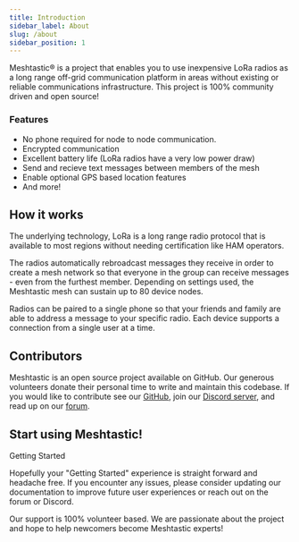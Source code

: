 ```yaml
---
title: Introduction
sidebar_label: About
slug: /about
sidebar_position: 1
---
```



Meshtastic® is a project that enables you to use inexpensive LoRa radios as a long range off-grid communication platform in areas without existing or reliable communications infrastructure. This project is 100% community driven and open source!

### Features

- No phone required for node to node communication.
- Encrypted communication
- Excellent battery life (LoRa radios have a very low power draw)
- Send and recieve text messages between members of the mesh
- Enable optional GPS based location features
- And more!

## How it works

The underlying technology, LoRa is a long range radio protocol that is available to most regions without needing certification like HAM operators.

The radios automatically rebroadcast messages they receive in order to create a mesh network so that everyone in the group can receive messages - even from the furthest member. Depending on settings used, the Meshtastic mesh can sustain up to 80 device nodes.

Radios can be paired to a single phone so that your friends and family are able to address a message to your specific radio. Each device supports a connection from a single user at a time.

<!--- FIXME: too technical for intro ?
When you send a message on your Meshtastic companion app, it is relayed to the radio using bluetooth. That message is then broadcast by the radio three times over a certain interval in order to create redundancy for lost packets.

When a receiving radio captures a packet, it checks to see if it has heard that message before. If it has it ignores the message. If it hasn't heard the message, it will rebroadcast it at a certain interval three times.

For each message a radio rebroadcasts, it marks the "hop limit" down by one. When a radio receives a packet with a hop limit of zero, it will not rebroadcast the message.
--->

## Contributors

Meshtastic is an open source project available on GitHub. Our generous volunteers donate their personal time to write and maintain this codebase. If you would like to contribute see our [GitHub](https://github.com/meshtastic), join our [Discord server](https://discord.gg/ktMAKGBnBs), and read up on our [forum](https://meshtastic.discourse.group).

<!--- FIXME add Github organization list/contributor list --->

## Start using Meshtastic!

<div className="indexCtasBody">
  <Link
    className={'button button--outline  button--lg cta--button'}
    to={'/docs/getting-started'}
  >
    Getting Started
  </Link>
</div>

Hopefully your "Getting Started" experience is straight forward and headache free. If you encounter any issues, please consider updating our documentation to improve future user experiences or reach out on the forum or Discord. 

Our support is 100% volunteer based. We are passionate about the project and hope to help newcomers become Meshtastic experts!
